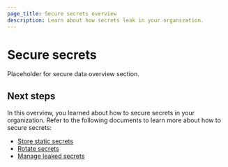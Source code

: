 ```yaml
---
page_title: Secure secrets overview
description: Learn about how secrets leak in your organization.
---
```


# Secure secrets

Placeholder for secure data overview section.

## Next steps

In this overview, you learned about how to secure secrets in your organization. Refer to the following documents to learn more about how to secure secrets:

- [Store static secrets](/well-architected-framework/secure-systems/secrets/store-static-secrets)
- [Rotate secrets](/well-architected-framework/secure-systems/secrets/rotate-secrets)
- [Manage leaked secrets](/well-architected-framework/secure-systems/secrets/manage-leaked-secrets)